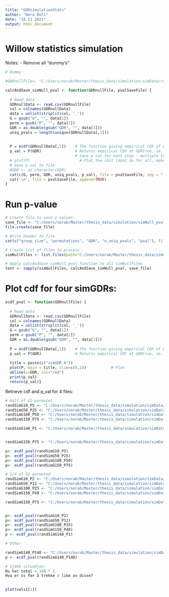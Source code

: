---
title: "GDRsimulationStats"
author: "Nora Bull"
date: "18 11 2021"
output: html_document
---


# Willow statistics simulation

Notes: 
- Remove all "dummy's"
```{r}
# Dummy

#GDRnullFile<- "C:/Users/norab/Master/thesis_data/simulation/simData/randSimG9_P5.csv"  # Dummy

calcAndSave_simNull_pval <- function(GDRnullFile, pvalSaveFile) {
  
  # Read data
  GDRnullData <- read.csv(GDRnullFile)
  col = colnames(GDRnullData)
  data = unlist(strsplit(col, '_'))
  G = gsub("G", "", data[1])
  perm = gsub("P", "", data[2])
  GDR = as.double(gsub("GDR", "", data[3]))
  uniq_pvals = length(unique(GDRnullData[,1]))
  
  
  P = ecdf(GDRnullData[,1])    # The function giving empirical CDF of GDRnull_values
  p_val = P(GDR)               # Returns empirical CDF at GDRtrue, ie. calculated GDR for populations
                               # Save p val for next step - multiple testing correcting
  # plot(P)                      # Plot the shit (dont do for all, make an example or two...
  # Save p val to file
  #GDR <- as.character(GDR)
  cat(c(G, perm, GDR, uniq_pvals, p_val), file = pvalSaveFile, sep = ",", append = TRUE)
  cat('\n', file = pvalSaveFile, append=TRUE)
}


```

# Run p-value 
```{r}

# Create file to save p values:
save_file <- "C:/Users/norab/Master/thesis_data/simulation/simNull_pvals.csv"
file.create(save_file)

# Write header to file
cat(c("group_size", "permutations", "GDR", "n_uniq_pvals", "pval"), file = simNull_pvals_file, append=TRUE)

# Create list of files to process
simNullFiles <- list.files(path="C:/Users/norab/Master/thesis_data/simulation/simData/", full.names=TRUE, recursive=FALSE)

# Apply calcAndSave_simNull_pval function to all simNullFiles
test <- sapply(simNullFiles, calcAndSave_simNull_pval, save_file)

```


# Plot cdf for four simGDRs: 
```{r}

ecdf_pval <- function(GDRnullFile) {
  
  # Read data
  GDRnullData <- read.csv(GDRnullFile)
  col = colnames(GDRnullData)
  data = unlist(strsplit(col, '_'))
  G = gsub("G", "", data[1])
  perm = gsub("P", "", data[2])
  GDR = as.double(gsub("GDR", "", data[3]))
  
  P = ecdf(GDRnullData[,1])    # The function giving empirical CDF of GDRnull_values
  p_val = P(GDR)               # Returns empirical CDF at GDRtrue, ie. calculated GDR for populations
  
  title = paste(c("simGDR A"))
  plot(P, main = title, xlim=c(0,1))           # Plot 
  abline(v=GDR, col="red")
  print(p_val)
  return(p_val)}

```

Retrieve cdf and p_val for 4 files:
```{r}

# Half of G2 permutet
randSimG10_P5 <- "C:/Users/norab/Master/thesis_data/simulation/simData/randSimG10_P5.csv"
randSimG50_P25 <- "C:/Users/norab/Master/thesis_data/simulation/simData/randSimG50_P25.csv"
randSimG100_P50 <- "C:/Users/norab/Master/thesis_data/simulation/simData/randSimG100_P50.csv"
randSimG150_P75 <- "C:/Users/norab/Master/thesis_data/simulation/simData/randSimG150_P75.csv"

randSimG148_P1 <- "C:/Users/norab/Master/thesis_data/simulation/simData/randSimG148_P1.csv"


randSimG150_P75 <- "C:/Users/norab/Master/thesis_data/simulation/simData/randSimG150_P10.csv"

p<- ecdf_pval(randSimG10_P5)
p<- ecdf_pval(randSimG50_P25)
p<- ecdf_pval(randSimG100_P50)
p<- ecdf_pval(randSimG150_P75)

# 1/4 of G2 permuted
randSimG10_P2 <- "C:/Users/norab/Master/thesis_data/simulation/simData/randSimG10_P2.csv"
randSimG50_P12 <- "C:/Users/norab/Master/thesis_data/simulation/simData/randSimG50_P12.csv"
randSimG100_P25 <- "C:/Users/norab/Master/thesis_data/simulation/simData/randSimG100_P25.csv"
randSimG150_P40 <- "C:/Users/norab/Master/thesis_data/simulation/simData/randSimG150_P40.csv"

randSimG150_P75 <- "C:/Users/norab/Master/thesis_data/simulation/simData/randSimG150_P10.csv"


p<- ecdf_pval(randSimG10_P2)
p<- ecdf_pval(randSimG50_P12)
p<- ecdf_pval(randSimG100_P25)
p<- ecdf_pval(randSimG150_P40)
p <- ecdf_pval(randSimG148_P1)

# Other

randSimG148_P140 <- "C:/Users/norab/Master/thesis_data/simulation/simData/randSimG148_P140.csv"
p <- ecdf_pval(randSimG148_P140)

# Sjekk situadjon: 
Du har total = 148 * 2. 
Hva er ss for å trekke 8 like av disse? 
  

```

```{r}
plot(vals1[2])
```

